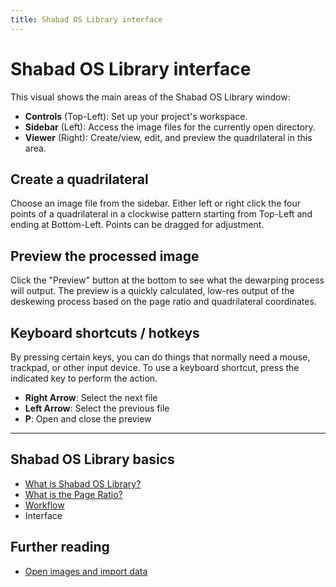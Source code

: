 ```yaml
---
title: Shabad OS Library interface
---
```



# Shabad OS Library interface

This visual shows the main areas of the Shabad OS Library window:

- **Controls** (Top-Left): Set up your project's workspace.
- **Sidebar** (Left): Access the image files for the currently open directory.
- **Viewer** (Right): Create/view, edit, and preview the quadrilateral in this area.

<Media
  src='/media/shabad-os-library-interface.png'
  alt='Shabad OS library interface'
  link={true}
/>

## Create a quadrilateral

Choose an image file from the sidebar. Either left or right click the four points of a quadrilateral in a clockwise pattern starting from Top-Left and ending at Bottom-Left. Points can be dragged for adjustment.

<Media
  src='/media/shabad-os-library-interface-onscreen-preview.png'
  alt='Shabad OS library onscreen preview'
  link={true}
/>

## Preview the processed image

Click the "Preview" button at the bottom to see what the dewarping process will output. The preview is a quickly calculated, low-res output of the deskewing process based on the page ratio and quadrilateral coordinates.

<Media
  src='/media/shabad-os-library-interface-preview-deskew.png'
  alt='Shabad OS library preview the deskewing process'
  link={true}
/>

## Keyboard shortcuts / hotkeys

By pressing certain keys, you can do things that normally need a mouse, trackpad, or other input device. To use a keyboard shortcut, press the indicated key to perform the action.

- **Right Arrow**: Select the next file
- **Left Arrow**: Select the previous file
- **P**: Open and close the preview

---

## Shabad OS Library basics

- [What is Shabad OS Library?](/support/guide/library/what-is-shabad-os-library)
- [What is the Page Ratio?](/support/guide/library/what-is-page-ratio)
- [Workflow](/support/guide/library/workflow)
- Interface

## Further reading

- [Open images and import data](/support/guide/library/open-images-and-import-data)
